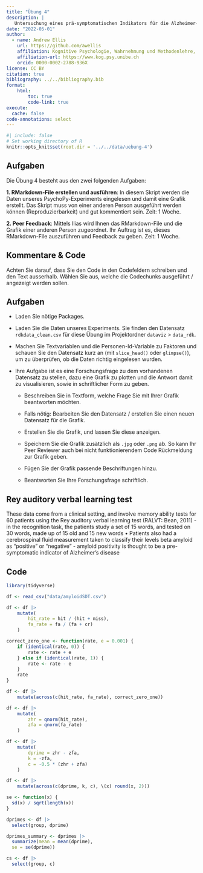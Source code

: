 ```yaml
---
title: "Übung 4"
description: |
   Untersuchung eines prä-symptomatischen Indikators für die Alzheimer-Krankheit
date: "2022-05-01"
author:
  - name: Andrew Ellis
    url: https://github.com/awellis
    affiliation: Kognitive Psychologie, Wahrnehmung und Methodenlehre, Universität Bern 
    affiliation-url: https://www.kog.psy.unibe.ch
    orcid: 0000-0002-2788-936X
license: CC BY
citation: true
bibliography: ../../bibliography.bib
format:
    html:
        toc: true
        code-link: true
execute: 
  cache: false
code-annotations: select
---
```


```r
#| include: false
# Set working directory of R
knitr::opts_knit$set(root.dir = '../../data/uebung-4')
```



:::{.callout-tip collapse="false"}
## Aufgaben
Die Übung 4 besteht aus den zwei folgenden Aufgaben:

**1. RMarkdown-File erstellen und ausführen**: In diesem Skript werden die Daten unseres PsychoPy-Experiments eingelesen und damit eine Grafik erstellt. Das Skript muss von einer anderen Person ausgeführt werden können (Reproduzierbarkeit) und gut kommentiert sein. Zeit: 1 Woche.

**2. Peer Feedback**: Mittels Ilias wird Ihnen das RMarkdown-File und die Grafik einer anderen Person zugeordnet. Ihr Auftrag ist es, dieses RMarkdown-File auszuführen und Feedback zu geben. Zeit: 1 Woche.


:::


## Kommentare & Code

Achten Sie darauf, dass Sie den Code in den Codefeldern schreiben und den Text ausserhalb. Wählen Sie aus, welche die Codechunks ausgeführt / angezeigt werden sollen.

## Aufgaben

- Laden Sie nötige Packages.

- Laden Sie die Daten unseres Experiments. Sie finden den Datensatz `rdkdata_clean.csv` für diese Übung im Projektordner `dataviz` > `data_rdk`.

- Machen Sie Textvariablen und die Personen-Id-Variable zu Faktoren und schauen Sie den Datensatz kurz an (mit `slice_head()` oder `glimpse()`), um zu überprüfen, ob die Daten richtig eingelesen wurden.

- Ihre Aufgabe ist es eine Forschungsfrage zu dem vorhandenen Datensatz zu stellen, dazu eine Grafik zu plotten und die Antwort damit zu visualisieren, sowie in schriftlicher Form zu geben.

    - Beschreiben Sie in Textform, welche Frage Sie mit Ihrer Grafik beantworten möchten.

    - Falls nötig: Bearbeiten Sie den Datensatz / erstellen Sie einen neuen Datensatz für die Grafik.

    - Erstellen Sie die Grafik, und lassen Sie diese anzeigen.

    - Speichern Sie die Grafik zusätzlich als `.jpg` oder `.png` ab. So kann Ihr Peer Reviewer auch bei nicht funktionierendem Code Rückmeldung zur Grafik geben. 
    
    - Fügen Sie der Grafik passende Beschriftungen hinzu.
    
    - Beantworten Sie Ihre Forschungsfrage schriftlich.
    



## Rey auditory verbal learning test

These data come from a clinical setting, and involve memory ability tests for 60 patients using the Rey auditory verbal learning test (RALVT: Bean, 2011)
- in the recognition task, the patients study a set of 15 words, and tested on 30 words, made up of 15 old and 15 new words
• Patients also had a cerebrospinal fluid measurement taken to classify their levels beta amyloid as “positive” or “negative”
- amyloid positivity is thought to be a pre-symptomatic indicator of Alzheimer’s disease

## Code

```r
library(tidyverse)
```

```r
df <- read_csv("data/amyloidSDT.csv")
```

```r
df <- df |>
    mutate(
        hit_rate = hit / (hit + miss),
        fa_rate = fa / (fa + cr)
    )

correct_zero_one <- function(rate, e = 0.001) {
    if (identical(rate, 0)) {
        rate <- rate + e
    } else if (identical(rate, 1)) {
        rate <- rate - e
    }
    rate
}

df <- df |>
    mutate(across(c(hit_rate, fa_rate), correct_zero_one))

df <- df |>
    mutate(
        zhr = qnorm(hit_rate),
        zfa = qnorm(fa_rate)
    )

df <- df |>
    mutate(
        dprime = zhr - zfa,
        k = -zfa,
        c = -0.5 * (zhr + zfa)
    )

df <- df |>
    mutate(across(c(dprime, k, c), \(x) round(x, 2)))

```

```r
se <- function(x) {
  sd(x) / sqrt(length(x))
}
```


```r
dprimes <- df |>
  select(group, dprime)

dprimes_summary <- dprimes |>
  summarize(mean = mean(dprime),
  se = se(dprime))
```

```r
cs <- df |>
  select(group, c)
```


